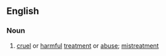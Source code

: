 ==English==

===Noun===
{{en-noun|-}}

# [[cruel]] or [[harmful]] [[treatment]] or [[abuse]]; [[mistreatment]]